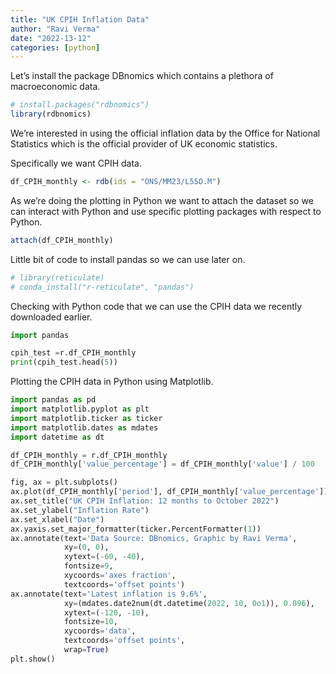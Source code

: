 ```yaml
---
title: "UK CPIH Inflation Data"
author: "Ravi Verma"
date: "2022-13-12"
categories: [python]
---
```


Let's install the package DBnomics which contains a plethora of macroeconomic data.

```r
# install.packages("rdbnomics")
library(rdbnomics)
```

We're interested in using the official inflation data by the Office for National Statistics which is the official provider of UK economic statistics.

Specifically we want CPIH data.

```r
df_CPIH_monthly <- rdb(ids = "ONS/MM23/L55O.M")

```

As we're doing the plotting in Python we want to attach the dataset so we can interact with Python and use specific plotting packages with respect to Python.

```r
attach(df_CPIH_monthly)
```

Little bit of code to install pandas so we can use later on.

```r
# library(reticulate)
# conda_install("r-reticulate", "pandas")
```

Checking with Python code that we can use the CPIH data we recently downloaded earlier.

```python

import pandas

cpih_test =r.df_CPIH_monthly
print(cpih_test.head(5))
```

Plotting the CPIH data in Python using Matplotlib.

```python
import pandas as pd
import matplotlib.pyplot as plt
import matplotlib.ticker as ticker
import matplotlib.dates as mdates
import datetime as dt

df_CPIH_monthly = r.df_CPIH_monthly
df_CPIH_monthly['value_percentage'] = df_CPIH_monthly['value'] / 100

fig, ax = plt.subplots()
ax.plot(df_CPIH_monthly['period'], df_CPIH_monthly['value_percentage'])
ax.set_title("UK CPIH Inflation: 12 months to October 2022")
ax.set_ylabel("Inflation Rate")
ax.set_xlabel("Date")
ax.yaxis.set_major_formatter(ticker.PercentFormatter(1))
ax.annotate(text='Data Source: DBnomics, Graphic by Ravi Verma',
            xy=(0, 0),
            xytext=(-60, -40),
            fontsize=9,
            xycoords='axes fraction',
            textcoords='offset points')
ax.annotate(text='Latest inflation is 9.6%',
            xy=(mdates.date2num(dt.datetime(2022, 10, 0o1)), 0.096),
            xytext=(-120, -10),
            fontsize=10,
            xycoords='data',
            textcoords='offset points',
            wrap=True)
plt.show()
```
